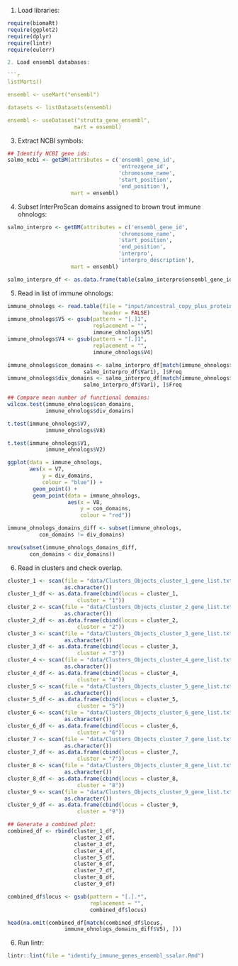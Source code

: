 

1. Load libraries:

```r
require(biomaRt)
require(ggplot2)
require(dplyr)
require(lintr)
require(eulerr)

2. Load ensembl databases:

```r
listMarts()

ensembl <- useMart("ensembl")

datasets <- listDatasets(ensembl)

ensembl <- useDataset("strutta_gene_ensembl",
                     mart = ensembl)
```
3. Extract NCBI symbols:

```r
## Identify NCBI gene ids:
salmo_ncbi <- getBM(attributes = c('ensembl_gene_id',
                                   'entrezgene_id',
                                   'chromosome_name',
                                   'start_position',
                                   'end_position'),
                    mart = ensembl)
```

4. Subset InterProScan domains assigned to brown trout immune ohnologs:

```r
salmo_interpro <- getBM(attributes = c('ensembl_gene_id',
                                   'chromosome_name',
                                   'start_position',
                                   'end_position',
                                   'interpro',
                                   'interpro_description'),
                    mart = ensembl)

salmo_interpro_df <- as.data.frame(table(salmo_interpro$ensembl_gene_id))
```

5. Read in list of immune ohnologs:

```r
immune_ohnologs <- read.table(file = "input/ancestral_copy_plus_protein_length.txt",
                              header = FALSE)
immune_ohnologs$V5 <- gsub(pattern = "[.]1",
                           replacement = "",
                           immune_ohnologs$V5)
immune_ohnologs$V4 <- gsub(pattern = "[.]1",
                           replacement = "",
                           immune_ohnologs$V4)

immune_ohnologs$con_domains <- salmo_interpro_df[match(immune_ohnologs$V5,
                        salmo_interpro_df$Var1), ]$Freq
immune_ohnologs$div_domains <- salmo_interpro_df[match(immune_ohnologs$V4,
                        salmo_interpro_df$Var1), ]$Freq

## Compare mean number of functional domains:
wilcox.test(immune_ohnologs$con_domains,
            immune_ohnologs$div_domains)

t.test(immune_ohnologs$V7,
            immune_ohnologs$V8)

t.test(immune_ohnologs$V1,
            immune_ohnologs$V2)

ggplot(data = immune_ohnologs,
       aes(x = V7,
           y = div_domains,
           colour = "blue")) +
        geom_point() +
        geom_point(data = immune_ohnologs,
                   aes(x = V8,
                       y = con_domains,
                       colour = "red"))

immune_ohnologs_domains_diff <- subset(immune_ohnologs,
          con_domains != div_domains)

nrow(subset(immune_ohnologs_domains_diff,
       con_domains < div_domains))
```
6. Read in clusters and check overlap.

```r
cluster_1 <- scan(file = "data/Clusters_Objects_cluster_1_gene_list.txt",
                  as.character())
cluster_1_df <- as.data.frame(cbind(locus = cluster_1,
                      cluster = "1"))
cluster_2 <- scan(file = "data/Clusters_Objects_cluster_2_gene_list.txt",
                  as.character())
cluster_2_df <- as.data.frame(cbind(locus = cluster_2,
                      cluster = "2"))
cluster_3 <- scan(file = "data/Clusters_Objects_cluster_3_gene_list.txt",
                  as.character())
cluster_3_df <- as.data.frame(cbind(locus = cluster_3,
                      cluster = "3"))
cluster_4 <- scan(file = "data/Clusters_Objects_cluster_4_gene_list.txt",
                  as.character())
cluster_4_df <- as.data.frame(cbind(locus = cluster_4,
                      cluster = "4"))
cluster_5 <- scan(file = "data/Clusters_Objects_cluster_5_gene_list.txt",
                  as.character())
cluster_5_df <- as.data.frame(cbind(locus = cluster_5,
                      cluster = "5"))
cluster_6 <- scan(file = "data/Clusters_Objects_cluster_6_gene_list.txt",
                  as.character())
cluster_6_df <- as.data.frame(cbind(locus = cluster_6,
                      cluster = "6"))
cluster_7 <- scan(file = "data/Clusters_Objects_cluster_7_gene_list.txt",
                  as.character())
cluster_7_df <- as.data.frame(cbind(locus = cluster_7,
                      cluster = "7"))
cluster_8 <- scan(file = "data/Clusters_Objects_cluster_8_gene_list.txt",
                  as.character())
cluster_8_df <- as.data.frame(cbind(locus = cluster_8,
                      cluster = "8"))
cluster_9 <- scan(file = "data/Clusters_Objects_cluster_9_gene_list.txt",
                  as.character())
cluster_9_df <- as.data.frame(cbind(locus = cluster_9,
                      cluster = "9"))

## Generate a combined plot:
combined_df <- rbind(cluster_1_df,
                     cluster_2_df,
                     cluster_3_df,
                     cluster_4_df,
                     cluster_5_df,
                     cluster_6_df,
                     cluster_7_df,
                     cluster_8_df,
                     cluster_9_df)

combined_df$locus <- gsub(pattern = "[.].*",
                          replacement = "",
                          combined_df$locus)

head(na.omit(combined_df[match(combined_df$locus,
                  immune_ohnologs_domains_diff$V5), ]))
```

6. Run lintr:

```r
lintr::lint(file = "identify_immune_genes_ensembl_ssalar.Rmd")
```
